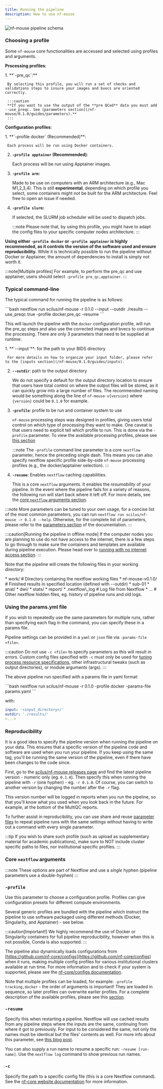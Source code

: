 ```yaml
---
title: Running the pipeline
description: How to use nf-mouse
---
```



![nf-mouse pipeline schema](../../../assets/0.1.0/nf-mouse-schema.png)

### **Choosing a profile**

Some `nf-mouse` core functionalities are accessed and selected using profiles and arguments. 

**Processing profiles**:

<Steps>
  1. **`-pre_qc`:**

     By selecting this profile, you will run a set of checks and validations steps to insure your images and bvecs are oriented correctly.

     :::caution
     **If you want to use the output of the **pre QCed** data you must add --use_preqc. See [parameters section](/nf-mouse/0.1.0/guides/parameters).**
     :::

</Steps>

**Configuration profiles**:

<Steps>
  1. **`-profile docker` (Recommended)**:

     Each process will be run using Docker containers.

  2. **`-profile apptainer` (Recommended)**:

     Each process will be run using Apptainer images.

  3. **`-profile arm`:**

     Made to be use on computers with an ARM architecture (e.g., Mac M1,2,3,4). This is still **experimental**, depending on which profile you select, some containers might not be built for the ARM architecture. Feel free to open an issue if needed.

  4. **`-profile slurm`:**

     If selected, the SLURM job scheduler will be used to dispatch jobs.

     :::note
     Please note that, by using this profile, you might have to adapt the config files to your specific computer nodes architecture.
     :::
</Steps>

**Using either `-profile docker` or `-profile apptainer` is highly recommended, as it controls the version of the software used and ensure reproducibility.** While it is technically possible to run the pipeline without Docker or Apptainer, the amount of dependencies to install is simply not worth it.

:::note[Multiple profiles]
For example, to perform the pre_qc and use apptainer, users should select `-profile pre_qc,apptainer`.
:::

### **Typical command-line**

The typical command for running the pipeline is as follows:

<Tabs>
  <TabItem label="Command">
    ```bash
    nextflow run scilus/nf-mouse -r 0.1.0 --input <input_directory> --outdir ./results --use_preqc true -profile docker,pre_qc -resume
    ```
  </TabItem>
</Tabs>

This will launch the pipeline with the `docker` configuration profile, will run the pre_qc steps and also use the corrected images and bvecs to continue the processing.
There are only 3 parameters that need to be supplied at runtime:

<Steps>
  1. **`--input`**: for the path to your BIDS directory

     For more details on how to organize your input folder, please refer to the [inputs section](/nf-mouse/0.1.0/guides/inputs).


  2. **`--outdir`**: path to the output directory

     We do not specify a default for the output directory location to ensure that users have total control on where the output files will be stored, as it can quickly grow into a large number of files. The recommended naming would be something along the line of `nf-mouse-v{version}` where `{version}` could be `0.1.0` for example.

  3. **`-profile`**: profile to be run and container system to use

     `nf-mouse` processing steps was designed in profiles, giving users total control on which type of processing they want to make. One caveat is that users need to explicit tell which profile to run. This is done via the `-profile` parameter. To view the available processing profiles, please see [this section](#choosing-a-profile)

     :::note
     The `-profile` command line parameter is a core `nextflow` parameter, hence the preceding single dash. This means you can also specify nextflow specific profile side-by-side `nf-mouse` processing profiles (e.g., the docker/apptainer selection).
     :::

  4. **`-resume`**: Enables `nextflow` caching capabilities.

     This is a core `nextflow` arguments. It enables the *resumability* of your pipeline. In the event where the pipeline fails for a variety of reasons, the following run will start back where it left off. For more details, see the [core `nextflow` arguments section](#core-nextflow-arguments).
</Steps>

:::note
More parameters can be tuned to your own usage, for a concise list of the most common parameters, you can run `nextflow run scilus/nf-mouse -r 0.1.0 --help`. Otherwise, for the complete list of parameters, please refer to the [parameters section](/nf-mouse/0.1.0/guides/parameters) of the documentation.
:::

:::caution[Running the pipeline in offline mode]
If the computer nodes you are planning to use do not have access to the internet, there is a few steps to go through to make sure the containers and templates are available during pipeline execution. Please head over to [running with no internet access section](/nf-mouse/0.1.0/guides/nointernet).
:::

Note that the pipeline will create the following files in your working directory:

<FileTree>
  * work/                           # Directory containing the nextflow working files
  * nf-mouse-v0.1.0/            # Finished results in specified location (defined with --outdir)
    * sub-01
        * anat/
        * dwi/
        * stats/
        * report/
  * .nextflow\_log                   # Log file from Nextflow
  * ...                             # Other nextflow hidden files, eg. history of pipeline runs and old logs.
</FileTree>

### **Using the params.yml file**

If you wish to repeatedly use the same parameters for multiple runs, rather than specifying each flag in the command, you can specify these in a params file.

Pipeline settings can be provided in a `yaml` or `json` file via `-params-file <file>`.

:::caution
Do not use `-c <file>` to specify parameters as this will result in errors. Custom config files specified with `-c` must only be used for [tuning process resource specifications](https://nf-co.re/docs/usage/configuration#tuning-workflow-resources), other infrastructural tweaks (such as output directories), or module arguments (args).
:::

The above pipeline run specified with a params file in yaml format:

<Tabs>
  <TabItem label="Command">
    ```bash
    nextflow run scilus/nf-mouse -r 0.1.0 -profile docker -params-file params.yaml
    ```
  </TabItem>
</Tabs>

with:

```yaml title="params.yaml"
input: '<input_directory>/'
outdir: './results/'
<...>
```

### **Reproducibility**

It is a good idea to specify the pipeline version when running the pipeline on your data. This ensures that a specific version of the pipeline code and software are used when you run your pipeline. If you keep using the same tag, you'll be running the same version of the pipeline, even if there have been changes to the code since.

First, go to the [scilus/nf-mouse releases page](https://github.com/scilus/nf-mouse/releases) and find the latest pipeline version - numeric only (eg. `0.1.0`). Then specify this when running the pipeline with `-r` (one hyphen) - eg. `-r 0.1.0`. Of course, you can switch to another version by changing the number after the `-r` flag.

This version number will be logged in reports when you run the pipeline, so that you'll know what you used when you look back in the future. For example, at the bottom of the MultiQC reports.

To further assist in reproducibility, you can use share and reuse [parameter files](#using-the-paramsyml-file) to repeat pipeline runs with the same settings without having to write out a command with every single parameter.

:::tip
If you wish to share such profile (such as upload as supplementary material for academic publications), make sure to NOT include cluster specific paths to files, nor institutional specific profiles.
:::

### **Core `nextflow` arguments**

:::note
These options are part of Nextflow and use a *single* hyphen (pipeline parameters use a double-hyphen)
:::

### **`-profile`**

Use this parameter to choose a configuration profile. Profiles can give configuration presets for different compute environments.

Several generic profiles are bundled with the pipeline which instruct the pipeline to use software packaged using different methods (Docker, Singularity, and Apptainer) - see below.

:::caution[Important!]
We highly recommend the use of Docker or Singularity containers for full pipeline reproducibility, however when this is not possible, Conda is also supported.
:::

The pipeline also dynamically loads configurations from [https://github.com/nf-core/configs](https://github.com/nf-core/configs) when it runs, making multiple config profiles for various institutional clusters available at run time. For more information and to check if your system is supported, please see the [nf-core/configs documentation](https://github.com/nf-core/configs#documentation).

Note that multiple profiles can be loaded, for example: `-profile tracking,docker` - the order of arguments is important!
They are loaded in sequence, so later profiles can overwrite earlier profiles. For a complete description of the available profiles, please see this [section](#choosing-a-profile).

### **`-resume`**

Specify this when restarting a pipeline. Nextflow will use cached results from any pipeline steps where the inputs are the same, continuing from where it got to previously. For input to be considered the same, not only the names must be identical but the files' contents as well. For more info about this parameter, see [this blog post](https://www.nextflow.io/blog/2019/demystifying-nextflow-resume.html).

You can also supply a run name to resume a specific run: `-resume [run-name]`. Use the `nextflow log` command to show previous run names.

### **`-c`**

Specify the path to a specific config file (this is a core Nextflow command). See the [nf-core website documentation](https://nf-co.re/usage/configuration) for more information.
